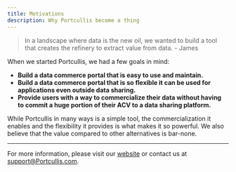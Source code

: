 ```yaml
---
title: Motivations
description: Why Portcullis become a thing
---
```


> In a landscape where data is the new oil, we wanted to build a tool that creates the refinery to extract value from data. - James

When we started Portcullis, we had a few goals in mind:

- **Build a data commerce portal that is easy to use and maintain.**
- **Build a data commerce portal that is so flexible it can be used for applications even outside data sharing.**
- **Provide users with a way to commercialize their data without having to commit a huge portion of their ACV to a data sharing platform.**

While Portcullis in many ways is a simple tool, the commercialization it enables and the flexibility it provides is what makes it so powerful. We also believe that the value compared to other alternatives is bar-none.

---

For more information, please visit our [website](https://www.Portcullis.co) or contact us at [support@Portcullis.com](mailto:support@Portcullis.com).
